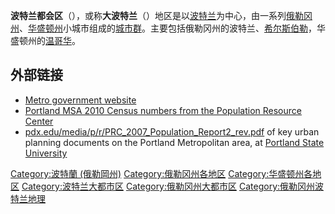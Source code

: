 '''波特兰都会区'''（{{lang-en|'''Portland metropolitan area'''}}），或称'''大波特兰'''（{{lang|en|'''Greater Portland'''}}）地区是以[[波特兰_(俄勒冈州)|波特兰]]为中心，由一系列[[俄勒冈州|俄勒冈州]]、[[华盛顿州|华盛顿州]]小城市组成的[[城市群|城市群]]。主要包括俄勒冈州的波特兰、[[希尔斯伯勒_(俄勒冈州)|希尔斯伯勒]]，华盛顿州的[[温哥华_(华盛顿州)|温哥华]]。

== 外部链接 ==
*[http://www.metro-region.org/ Metro government website] {{Wayback|url=http://www.metro-region.org/ |date=20110701022652 }}
*[https://web.archive.org/web/20150924070659/http://www.pdx.edu/sites/www.pdx.edu.prc/files/media_assets/2010_PL94_county_MSA_updated.pdf Portland MSA 2010 Census numbers from the Population Resource Center]
*[https://web.archive.org/web/20080819204022/http://www.pdx.edu/media/p/r/PRC_2007_Population_Report2_rev.pdf pdx.edu/media/p/r/PRC_2007_Population_Report2_rev.pdf] of key urban planning documents on the Portland Metropolitan area, at [[Portland_State_University|Portland State University]]
[[Category:波特蘭_(俄勒岡州)|Category:波特蘭 (俄勒岡州)]]
[[Category:俄勒冈州各地区|Category:俄勒冈州各地区]]
[[Category:华盛顿州各地区|Category:华盛顿州各地区]]
[[Category:波特兰大都市区|Category:波特兰大都市区]]
[[Category:俄勒冈州大都市区|Category:俄勒冈州大都市区]]
[[Category:俄勒冈州波特兰地理|Category:俄勒冈州波特兰地理]]